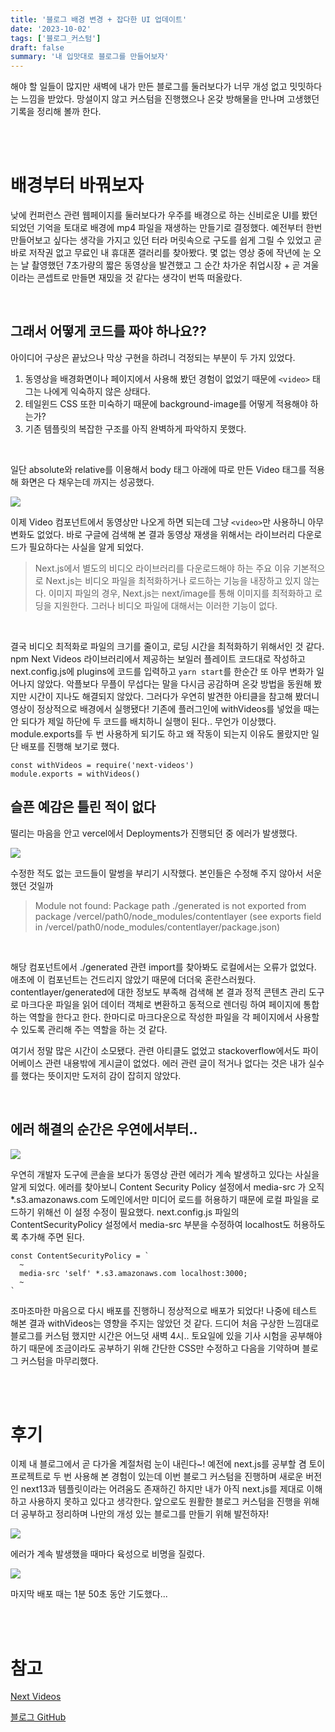 ```yaml
---
title: '블로그 배경 변경 + 잡다한 UI 업데이트'
date: '2023-10-02'
tags: ['블로그_커스텀']
draft: false
summary: '내 입맛대로 블로그를 만들어보자'
---
```


해야 할 일들이 많지만 새벽에 내가 만든 블로그를 둘러보다가 너무 개성 없고 밋밋하다는 느낌을 받았다. 망설이지 않고 커스텀을 진행했으나 온갖 방해물을 만나며 고생했던 기록을 정리해 볼까 한다.

<br/><br/>

# 배경부터 바꿔보자
낮에 컨퍼런스 관련 웹페이지를 둘러보다가 우주를 배경으로 하는 신비로운 UI를 봤던 되었던 기억을 토대로 배경에 mp4 파일을 재생하는 만들기로 결정했다. 예전부터 한번 만들어보고 싶다는 생각을 가지고 있던 터라 머릿속으로 구도를 쉽게 그릴 수 있었고 곧바로 저작권 없고 무료인 내 휴대폰 갤러리를 찾아봤다. 몇 없는 영상 중에 작년에 눈 오는 날 촬영했던 7초가량의 짧은 동영상을 발견했고 그 순간 차가운 취업시장 + 곧 겨울이라는 콘셉트로 만들면 재밌을 것 같다는 생각이 번뜩 떠올랐다.

<br/>

## 그래서 어떻게 코드를 짜야 하나요??
아이디어 구상은 끝났으나 막상 구현을 하려니 걱정되는 부분이 두 가지 있었다.
1. 동영상을 배경화면이나 페이지에서 사용해 봤던 경험이 없었기 때문에 ```<video>``` 태그는 나에게 익숙하지 않은 상태다.
2. 테일윈드 CSS 또한 미숙하기 때문에 background-image를 어떻게 적용해야 하는가? 
3. 기존 템플릿의 복잡한 구조를 아직 완벽하게 파악하지 못했다.

<br/>

일단 absolute와 relative를 이용해서 body 태그 아래에 따로 만든 Video 태그를 적용해 화면은 다 채우는데 까지는 성공했다.

![](https://velog.velcdn.com/images/mintmin0320/post/9dc84080-3cea-4907-82b3-a25e107ccd5f/image.png)

이제 Video 컴포넌트에서 동영상만 나오게 하면 되는데 그냥 ```<video>```만 사용하니 아무 변화도 없었다. 바로 구글에 검색해 본 결과 동영상 재생을 위해서는 라이브러리 다운로드가 필요하다는 사실을 알게 되었다.

> Next.js에서 별도의 비디오 라이브러리를 다운로드해야 하는 주요 이유
기본적으로 Next.js는 비디오 파일을 최적화하거나 로드하는 기능을 내장하고 있지 않는다. 이미지 파일의 경우, Next.js는 next/image를 통해 이미지를 최적화하고 로딩을 지원한다. 그러나 비디오 파일에 대해서는 이러한 기능이 없다.

<br/>

결국 비디오 최적화로 파일의 크기를 줄이고, 로딩 시간을 최적화하기 위해서인 것 같다. npm Next Videos 라이브러리에서 제공하는 보일러 플레이트 코드대로 작성하고 next.config.js에 plugins에 코드를 입력하고 ```yarn start```를 한순간 또 아무 변화가 일어나지 않았다. 악플보다 무플이 무섭다는 말을 다시금 공감하며 온갖 방법을 동원해 봤지만 시간이 지나도 해결되지 않았다. 그러다가 우연히 발견한 아티클을 참고해 봤더니 영상이 정상적으로 배경에서 실행됐다! 기존에 플러그인에 withVideos를 넣었을 때는 안 되다가 제일 하단에 두 코드를 배치하니 실행이 된다.. 무언가 이상했다. module.exports를 두 번 사용하게 되기도 하고 왜 작동이 되는지 이유도 몰랐지만 일단 배포를 진행해 보기로 했다.

```
const withVideos = require('next-videos')
module.exports = withVideos()
```

## 슬픈 예감은 틀린 적이 없다
떨리는 마음을 안고 vercel에서 Deployments가 진행되던 중 에러가 발생했다.

![](https://velog.velcdn.com/images/mintmin0320/post/ea260bd5-c204-482b-a447-d24402b68a4c/image.png)

수정한 적도 없는 코드들이 말썽을 부리기 시작했다. 본인들은 수정해 주지 않아서 서운했던 것일까

> Module not found: Package path ./generated is not exported from package /vercel/path0/node_modules/contentlayer (see exports field in /vercel/path0/node_modules/contentlayer/package.json)

<br/>

해당 컴포넌트에서 ./generated 관련 import를 찾아봐도 로컬에서는 오류가 없었다. 애초에 이 컴포넌트는 건드리지 않았기 때문에 더더욱 혼란스러웠다. contentlayer/generated에 대한 정보도 부족해 검색해 본 결과 정적 콘텐츠 관리 도구로 마크다운 파일을 읽어 데이터 객체로 변환하고 동적으로 렌더링 하여 페이지에 통합하는 역할을 한다고 한다. 한마디로 마크다운으로 작성한 파일을 각 페이지에서 사용할 수 있도록 관리해 주는 역할을 하는 것 같다. 

여기서 정말 많은 시간이 소모됐다. 관련 아티클도 없었고 stackoverflow에서도 파이어베이스 관련 내용밖에 게시글이 없었다. 에러 관련 글이 적거나 없다는 것은 내가 실수를 했다는 뜻이지만 도저히 감이 잡히지 않았다.

<br/>

## 에러 해결의 순간은 우연에서부터..  

![](https://velog.velcdn.com/images/mintmin0320/post/fd3ecfb4-d843-4db5-a1a1-57966849bde9/image.png)

우연히 개발자 도구에 콘솔을 보다가 동영상 관련 에러가 계속 발생하고 있다는 사실을 알게 되었다.
에러를 찾아보니 Content Security Policy 설정에서 media-src 가 오직 *.s3.amazonaws.com 도메인에서만 미디어 로드를 허용하기 때문에 로컬 파일을 로드하기 위해선 이 설정 수정이 필요했다.
next.config.js 파일의 ContentSecurityPolicy 설정에서 media-src 부분을 수정하여 localhost도 허용하도록 추가해 주면 된다.

```
const ContentSecurityPolicy = `
  ~
  media-src 'self' *.s3.amazonaws.com localhost:3000;
  ~
`
```

조마조마한 마음으로 다시 배포를 진행하니 정상적으로 배포가 되었다! 나중에 테스트 해본 결과 withVideos는 영향을 주지는 않았던 것 같다. 드디어 처음 구상한 느낌대로 블로그를 커스텀 했지만 시간은 어느덧 새벽 4시.. 토요일에 있을 기사 시험을 공부해야 하기 때문에 조금이라도 공부하기 위해 간단한 CSS만 수정하고 다음을 기약하며 블로그 커스텀을 마무리했다.

<br/><br/>

# 후기
이제 내 블로그에서 곧 다가올 계절처럼 눈이 내린다~! 예전에 next.js를 공부할 겸 토이 프로젝트로 두 번 사용해 본 경험이 있는데 이번 블로그 커스텀을 진행하며 새로운 버전인 next13과 템플릿이라는 어려움도 존재하긴 하지만 내가 아직 next.js를 제대로 이해하고 사용하지 못하고 있다고 생각한다. 앞으로도 원활한 블로그 커스텀을 진행을 위해 더 공부하고 정리하며 나만의 개성 있는 블로그를 만들기 위해 발전하자!

![](https://velog.velcdn.com/images/mintmin0320/post/4c8e3cea-7206-4daa-9451-eab0491df5ee/image.png)

에러가 계속 발생했을 때마다 육성으로 비명을 질렀다.

![](https://velog.velcdn.com/images/mintmin0320/post/411d2bdc-7bf9-4b20-a840-2d545a22344e/image.png)

마지막 배포 때는 1분 50초 동안 기도했다...

<br/><br/>

# 참고
[Next Videos](https://www.npmjs.com/package/next-videos?activeTab=readme)

[블로그 GitHub](https://github.com/mintmin0320/NextJS_Blog)